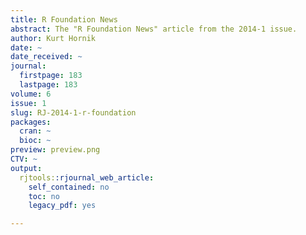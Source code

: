 ```yaml
---
title: R Foundation News
abstract: The "R Foundation News" article from the 2014-1 issue.
author: Kurt Hornik
date: ~
date_received: ~
journal:
  firstpage: 183
  lastpage: 183
volume: 6
issue: 1
slug: RJ-2014-1-r-foundation
packages:
  cran: ~
  bioc: ~
preview: preview.png
CTV: ~
output:
  rjtools::rjournal_web_article:
    self_contained: no
    toc: no
    legacy_pdf: yes

---
```

